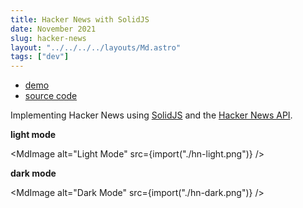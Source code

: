 ```yaml
---
title: Hacker News with SolidJS
date: November 2021
slug: hacker-news
layout: "../../../../layouts/Md.astro"
tags: ["dev"]
---
```



- [demo](https://enochchau.com/hn)
- [source code](https://github.com/ec965/hn)

Implementing Hacker News using [SolidJS](https://github.com/solidjs/solid) and
the [Hacker News API](https://github.com/HackerNews/API).

**light mode**

<MdImage alt="Light Mode" src={import("./hn-light.png")} />

**dark mode**

<MdImage alt="Dark Mode" src={import("./hn-dark.png")} />
